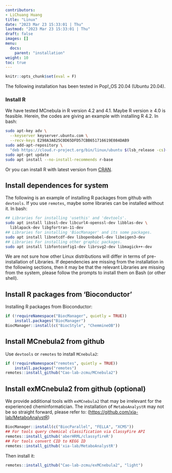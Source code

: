 ```yaml
---
contributors:
- LiChuang Huang
title: "Linux"
date: "2023 Mar 23 15:33:01 | Thu"
lastmod: "2023 Mar 23 15:33:01 | Thu"
draft: false
images: []
menu:
  docs:
    parent: "installation"
weight: 10
toc: true
---
```


```r
knitr::opts_chunk$set(eval = F)
```

The following installation has been tested in Pop!_OS 20.04 (Ubuntu 20.04).

### Install R

We have tested MCnebula in R version 4.2 and 4.1. Maybe R version ≥ 4.0 is feasible.
Herein, the codes are giving an example with installing R 4.2.
In bash:

```bash
sudo apt-key adv \
  --keyserver keyserver.ubuntu.com \
  --recv-keys E298A3A825C0D65DFD57CBB651716619E084DAB9
sudo add-apt-repository \
  "deb https://cloud.r-project.org/bin/linux/ubuntu $(lsb_release -cs)-cran40/"
sudo apt-get update
sudo apt install --no-install-recommends r-base
```

Or you can install R with latest version from [CRAN](https://cran.r-project.org/).

## Install dependences for system

The following is an example of installing R packages from github with
`devtools`.  If you use `remotes`, maybe some libraries can be installed
without it.  In bash:

```bash
## Libraries for installing 'usethis' and 'devtools'.
sudo apt install libssl-dev libcurl4-openssl-dev libblas-dev \
  liblapack-dev libgfortran-11-dev
## Libraries for installing 'BiocManager' and its some packages.
sudo apt install libnetcdf-dev libopenbabel-dev libeigen3-dev
## Libraries For installing other graphic packages.
sudo apt install libfontconfig1-dev librsvg2-dev libmagick++-dev
```

We are not sure how other Linux distributions will differ in terms of
pre-installation of Libraries. If dependencies are missing from the
installation in the following sections, then it may be that the relevant
Libraries are missing from the system, please follow the prompts to install
them on Bash (or other shell).

## Install R packages from 'Bioconductor'

Installing R packages from Bioconductor:

```r
if (!requireNamespace("BiocManager", quietly = TRUE))
    install.packages("BiocManager")
BiocManager::install(c("BiocStyle", "ChemmineOB"))
```

## Install MCnebula2 from github

Use `devtools` or `remotes` to install `MCnebula2`:

```r
if (!requireNamespace("remotes", quietly = TRUE))
    install.packages("remotes")
remotes::install_github("Cao-lab-zcmu/MCnebula2")
```

## Install exMCnebula2 from github (optional)

We provide additional tools with `exMCnebula2` that may be irrelevant for
the experienced cheminformatician.
The installation of `MetaboAnalystR` may not be so straight forward, please refer to:
(<https://github.com/xia-lab/MetaboAnalystR>)

```r
BiocManager::install(c("BiocParallel", "FELLA", "XCMS"))
## For tools query chemical classification via ClassyFire API
remotes::install_github('aberHRML/classyfireR')
## For tools convert CID to KEGG ID
remotes::install_github('xia-lab/MetaboAnalystR')
```

Then install it:

```r
remotes::install_github("Cao-lab-zcmu/exMCnebula2", "light")
```


